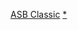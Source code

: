 {{NavboxYears
|name = ASB經典賽
|title = [[ASB經典賽|WTA奥克兰公开赛]]
|state = {{{state|autocollapse}}}
|titlestyle = background-color:#F6E6E5;
|list1 = 
{{NavboxYears|年紐姿美緹公開賽|    |    |    |    |    | |1986|1987|1988|1989}}
{{NavboxYears|年本登經典賽|[[1990年紐姿美緹公開賽|1990]]|1991|1992|1993|[[1994年安麗經典賽|1994]]|[[1995安麗經典賽|1995]]|[[1996年安麗經典賽|1996]]|[[1997年ASB經典賽|1997]]|[[1998年ASB經典賽|1998]]|[[1999年ASB經典賽|1999]]}}
{{NavboxYears|年ASB經典賽|2000|2001|2002|2003|2004|2005|2006|2007|2008|2009}}
{{NavboxYears|年ASB經典賽|2010|2011|2012|2013|2014|2015|2016|2017|2018|2019}}
{{NavboxYears|年ASB經典賽|2020|<s>2021</s>|<s>2022</s>|||||||}}
}}<noinclude>
{{collapsible option}}
[[Category:網球模板|ASB Classic]]
[[Category:ASB經典賽|*]]
</noinclude>